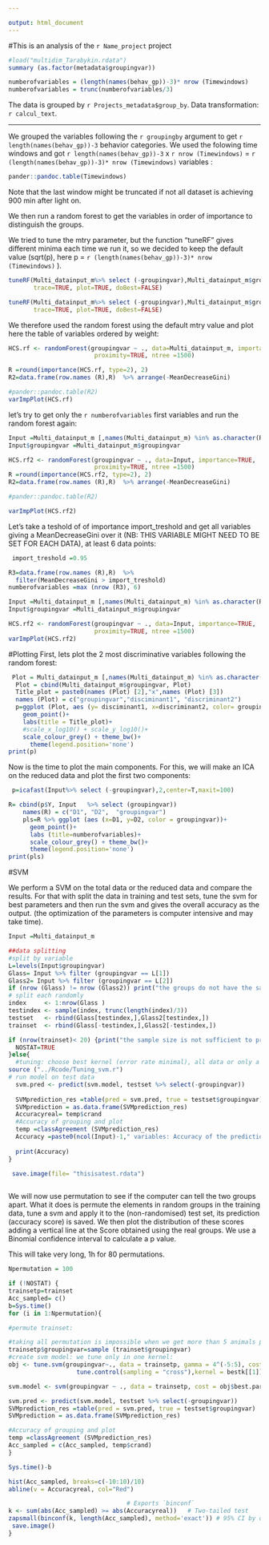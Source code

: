```yaml
---

output: html_document
---
```




#This is an analysis of the `r Name_project` project



```r
#load("multidim_Tarabykin.rdata")
summary (as.factor(metadata$groupingvar))

numberofvariables = (length(names(behav_gp))-3)* nrow (Timewindows)
numberofvariables = trunc(numberofvariables/3)


```
The data is grouped by `r Projects_metadata$group_by `.
Data transformation: `r calcul_text`.


---


We grouped the variables following the `r groupingby` argument to get `r length(names(behav_gp))-3` behavior categories. We used the folowing time windows and got `r length(names(behav_gp))-3` x `r nrow (Timewindows)` = `r (length(names(behav_gp))-3)* nrow (Timewindows)` variables :

```r
pander::pandoc.table(Timewindows)
```
Note that the last window might be truncated if not all dataset is achieving 900 min after light on.

We then run a random forest to get the variables in order of importance to distinguish the groups.

We tried to tune the mtry parameter, but the function "tuneRF" gives different minima each time we run it, so we decided to keep the default value (sqrt(p), here p = `r (length(names(behav_gp))-3)* nrow (Timewindows)` ).

```r
tuneRF(Multi_datainput_m%>% select (-groupingvar),Multi_datainput_m$groupingvar, ntreeTry=50, stepFactor=2, improve=0.05,
       trace=TRUE, plot=TRUE, doBest=FALSE)

tuneRF(Multi_datainput_m%>% select (-groupingvar),Multi_datainput_m$groupingvar, ntreeTry=50, stepFactor=2, improve=0.05,
       trace=TRUE, plot=TRUE, doBest=FALSE)
```



We therefore used the random forest using the default mtry value and plot here the table of variables ordered by weight:
```r
HCS.rf <- randomForest(groupingvar ~ ., data=Multi_datainput_m, importance=TRUE,
                        proximity=TRUE, ntree =1500)

R =round(importance(HCS.rf, type=2), 2)
R2=data.frame(row.names (R),R)  %>% arrange(-MeanDecreaseGini)

#pander::pandoc.table(R2)
varImpPlot(HCS.rf)
```


let's try to get only the `r numberofvariables` first variables and run the random forest again:

```r


Input =Multi_datainput_m [,names(Multi_datainput_m) %in% as.character(R2 [1:numberofvariables,1]) ]
Input$groupingvar =Multi_datainput_m$groupingvar

HCS.rf2 <- randomForest(groupingvar ~ ., data=Input, importance=TRUE,
                        proximity=TRUE, ntree =1500)
R =round(importance(HCS.rf2, type=2), 2)
R2=data.frame(row.names (R),R)  %>% arrange(-MeanDecreaseGini)

#pander::pandoc.table(R2)

varImpPlot(HCS.rf2)
```

Let's take a teshold of of importance import_treshold and get all variables giving a MeanDecreaseGini over it (NB: THIS VARIABLE MIGHT NEED TO BE SET FOR EACH DATA), at least 6 data points:

```r
 import_treshold =0.95

R3=data.frame(row.names (R),R)  %>% 
  filter(MeanDecreaseGini > import_treshold)
numberofvariables =max (nrow (R3), 6)

Input =Multi_datainput_m [,names(Multi_datainput_m) %in% as.character(R2 [1:numberofvariables,1]) ]
Input$groupingvar =Multi_datainput_m$groupingvar

HCS.rf2 <- randomForest(groupingvar ~ ., data=Input, importance=TRUE,
                        proximity=TRUE, ntree =1500)
varImpPlot(HCS.rf2)
```

#Plotting
First, lets plot the 2 most discriminative variables following the random forest:

```r


 Plot = Multi_datainput_m [,names(Multi_datainput_m) %in% as.character(R2 [1:2,1]) ]
  Plot = cbind(Multi_datainput_m$groupingvar, Plot)
  Title_plot = paste0(names (Plot) [2],"x",names (Plot) [3])
  names (Plot) = c("groupingvar","disciminant1", "discriminant2")
  p=ggplot (Plot, aes (y= disciminant1, x=discriminant2, color= groupingvar))+
    geom_point()+
    labs(title = Title_plot)+
    #scale_x_log10() + scale_y_log10()+
    scale_colour_grey() + theme_bw()+
      theme(legend.position='none')
print(p)  
```


Now is the time to plot the main components. For this, we will make an ICA on the reduced data and plot the first two components:

```r
 p=icafast(Input%>% select (-groupingvar),2,center=T,maxit=100)

R= cbind(p$Y, Input   %>% select (groupingvar))
    names(R) = c("D1", "D2",  "groupingvar")
    pls=R %>% ggplot (aes (x=D1, y=D2, color = groupingvar))+
      geom_point()+
      labs (title=numberofvariables)+ 
      scale_colour_grey() + theme_bw()+
      theme(legend.position='none')
print(pls)    
```





#SVM
 
We perform a SVM on the total data or the reduced data and compare the results. For that with split the data in training and test sets, tune the svm for best parameters and then run the svm and gives the overall accuracy as the output.
(the optimization of the parameters is computer intensive and may take time).


```r
Input =Multi_datainput_m 

##data splitting  
#split by variable
L=levels(Input$groupingvar)
Glass= Input %>% filter (groupingvar == L[1])
Glass2= Input %>% filter (groupingvar == L[2])
if (nrow (Glass) != nrow (Glass2)) print("the groups do not have the same size !")
# split each randomly
index     <- 1:nrow(Glass )
testindex <- sample(index, trunc(length(index)/3))
testset   <- rbind(Glass[testindex,],Glass2[testindex,])
trainset  <- rbind(Glass[-testindex,],Glass2[-testindex,])

if (nrow(trainset)< 20) {print("the sample size is not sufficient to produce a svm analysis, you need at least 15 animals per group")
  NOSTAT=TRUE
}else{
  #tuning: choose best kernel (error rate minimal), all data or only a subset (accuracy on trainset maximal, use all if identical), this takes time!
source ("../Rcode/Tuning_svm.r")
# run model on test data
  svm.pred <- predict(svm.model, testset %>% select(-groupingvar))
  
  SVMprediction_res =table(pred = svm.pred, true = testset$groupingvar)
  SVMprediction = as.data.frame(SVMprediction_res)
  Accuracyreal= temp$crand
  #Accuracy of grouping and plot
  temp =classAgreement (SVMprediction_res)
  Accuracy =paste0(ncol(Input)-1," variables: Accuracy of the prediction with ",bestk[[1]]," kernel (Corrected Rand index: 0 denotes chance level, maximum is 1):",Accuracyreal)
  
  print(Accuracy)
}

 save.image(file= "thisisatest.rdata") 
  
```

We will now use permutation to see if the computer can tell the two groups apart. What it does is permute the elements in random groups in the training data, tune a svm and apply it to the (non-randomised) test set, its prediction (accuracy score) is saved.
We then plot the distribution of these scores adding a vertical line at the Score obtained using the real groups. We use a Binomial confidence interval to calculate a p value. 

This will take very long, 1h for 80 permutations.

```r
Npermutation = 100

if (!NOSTAT) {
trainsetp=trainset
Acc_sampled= c()
b=Sys.time()
for (i in 1:Npermutation){

#permute trainset:

#taking all permutation is impossible when we get more than 5 animals per group.
trainsetp$groupingvar=sample (trainset$groupingvar)
#create svm model: we tune only in one kernel:
obj <- tune.svm(groupingvar~., data = trainsetp, gamma = 4^(-5:5), cost = 4^(-5:5),
                   tune.control(sampling = "cross"),kernel = bestk[[1]])

svm.model <- svm(groupingvar ~ ., data = trainsetp, cost = obj$best.parameters$cost, gamma = obj$best.parameters$gamma, kernel = bestk[[1]])

svm.pred <- predict(svm.model, testset %>% select(-groupingvar))
SVMprediction_res =table(pred = svm.pred, true = testset$groupingvar)
SVMprediction = as.data.frame(SVMprediction_res)

#Accuracy of grouping and plot
temp =classAgreement (SVMprediction_res)
Acc_sampled = c(Acc_sampled, temp$crand)
}

Sys.time()-b

hist(Acc_sampled, breaks=c(-10:10)/10)
abline(v = Accuracyreal, col="Red")

                                 # Exports `binconf`
k <- sum(abs(Acc_sampled) >= abs(Accuracyreal))   # Two-tailed test
zapsmall(binconf(k, length(Acc_sampled), method='exact')) # 95% CI by default
 save.image() 
}
```











